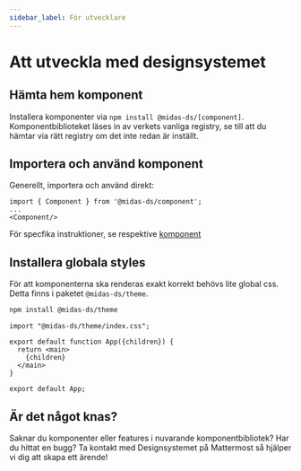 ```yaml
---
sidebar_label: För utvecklare
---
```


# Att utveckla med designsystemet

## Hämta hem komponent

Installera komponenter via `npm install @midas-ds/[component]`. Komponentbiblioteket läses in av verkets vanliga registry, se till
att du hämtar via rätt registry om det inte redan är inställt.

## Importera och använd komponent

Generellt, importera och använd direkt:

```tsx
import { Component } from '@midas-ds/component';
...
<Component/>
```

För specfika instruktioner, se respektive [komponent](/components)

## Installera globala styles

För att komponenterna ska renderas exakt korrekt behövs lite global css. Detta finns i paketet `@midas-ds/theme`.

```bash npm2yarn
npm install @midas-ds/theme
```
```tsx {1} title="App.tsx (rootfilen i din app)"
import "@midas-ds/theme/index.css";

export default function App({children}) {
  return <main>
    {children}
  </main>
}

export default App;
```

## Är det något knas?

Saknar du komponenter eller features i nuvarande komponentbibliotek? Har du hittat en bugg? Ta kontakt med Designsystemet på Mattermost så hjälper vi dig att skapa ett ärende!